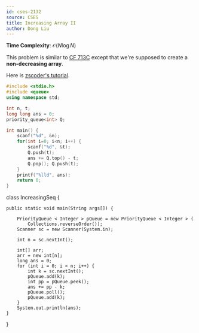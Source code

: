 ```yaml
---
id: cses-2132
source: CSES
title: Increasing Array II
author: Dong Liu
---
```


**Time Complexity**: $\mathcal O(N\log N)$

This problem is similar to
[CF 713C](https://codeforces.com/contest/713/problem/C) except that we're
supposed to create a **non-decreasing array**.

Here is [zscoder's tutorial](https://codeforces.com/blog/entry/47821).

<LanguageSection>

<CPPSection>

```cpp
#include <stdio.h>
#include <queue>
using namespace std;

int n, t;
long long ans = 0;
priority_queue<int> Q;

int main() {
	scanf("%d", &n);
	for(int i=0; i<n; i++) {
		scanf("%d", &t);
		Q.push(t);
		ans += Q.top() - t;
		Q.pop(); Q.push(t);
	}
	printf("%lld", ans);
	return 0;
}
```

</CPPSection>


<JAVASection>

class IncreasingSeq {

    public static void main(String args[]) {

        PriorityQueue < Integer > pQueue = new PriorityQueue < Integer > (
            Collections.reverseOrder());
        Scanner sc = new Scanner(System.in);

        int n = sc.nextInt();

        int[] arr;
        arr = new int[n];
        long ans = 0;
        for (int i = 0; i < n; i++) {
            int k = sc.nextInt();
            pQueue.add(k);
            int pp = pQueue.peek();
            ans += pp - k;
            pQueue.poll();
            pQueue.add(k);
        }
        System.out.println(ans);
    }
}




</JAVASection>


</LanguageSection>

